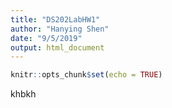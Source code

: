 ```yaml
---
title: "DS202LabHW1"
author: "Hanying Shen"
date: "9/5/2019"
output: html_document
---
```


```r
knitr::opts_chunk$set(echo = TRUE)
```
khbkh
```R
```
